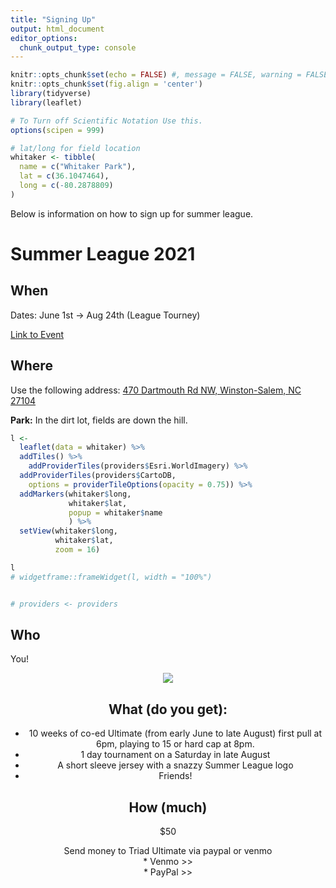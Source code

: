 ```yaml
---
title: "Signing Up"
output: html_document
editor_options: 
  chunk_output_type: console
---
```


```r
knitr::opts_chunk$set(echo = FALSE) #, message = FALSE, warning = FALSE
knitr::opts_chunk$set(fig.align = 'center')
library(tidyverse)
library(leaflet)

# To Turn off Scientific Notation Use this.
options(scipen = 999)

# lat/long for field location
whitaker <- tibble(
  name = c("Whitaker Park"),
  lat = c(36.1047464),
  long = c(-80.2878809)
)

```

Below is information on how to sign up for summer league.




# Summer League 2021 {.tabset .tabset-fade .tabset-pills}

## When

Dates: June 1st -> Aug 24th (League Tourney)   

<!-- <a target="_blank" href="https://calendar.google.com/event?action=TEMPLATE&amp;tmeid=MHQ1Z2s5ZHEyNTdvbDRpbG4xbjQ1Mzh0NzBfMjAyMTA2MDFUMjIwMDAwWiB0cmlhZHVsdGltYXRlQG0&amp;tmsrc=triadultimate%40gmail.com&amp;scp=ALL"><img border="0" src="https://www.google.com/calendar/images/ext/gc_button1_en.gif"></a> -->


[Link to Event](https://calendar.google.com/event?action=TEMPLATE&tmeid=MHQ1Z2s5ZHEyNTdvbDRpbG4xbjQ1Mzh0NzBfMjAyMTA2MDFUMjIwMDAwWiB0cmlhZHVsdGltYXRlQG0&tmsrc=triadultimate%40gmail.com&scp=ALL)

## Where

Use the following address: [470 Dartmouth Rd NW, Winston-Salem, NC 27104](https://www.google.com/search?q=470+Dartmouth+Rd+NW%2C+Winston-Salem%2C+NC+27104&rlz=1C1EJFC_enUS838US838&oq=470+Dartmouth+Rd+NW%2C+Winston-Salem%2C+NC+27104&aqs=chrome..69i57.176j0j7&sourceid=chrome&ie=UTF-8)

__Park:__ In the dirt lot, fields are down the hill.

```r

l <- 
  leaflet(data = whitaker) %>% 
  addTiles() %>%
    addProviderTiles(providers$Esri.WorldImagery) %>%
  addProviderTiles(providers$CartoDB,
    options = providerTileOptions(opacity = 0.75)) %>%
  addMarkers(whitaker$long, 
             whitaker$lat, 
             popup = whitaker$name
             ) %>%
  setView(whitaker$long, 
          whitaker$lat, 
          zoom = 16) 

l
# widgetframe::frameWidget(l, width = "100%")


# providers <- providers
```



## Who

You!  


<center>
![](https://media.giphy.com/media/xUOxf7XfmpxuSode1O/giphy.gif)



## What (do you get):   
   
* 10 weeks of co-ed Ultimate (from early June to late August) first pull at 6pm, playing to 15 or hard cap at 8pm.    
* 1 day tournament on a Saturday in late August  
* A short sleeve jersey with a snazzy Summer League logo   
* Friends!  

## How (much) 

$50

Send money to Triad Ultimate via paypal or venmo  
    * Venmo >>  
    * PayPal >> 